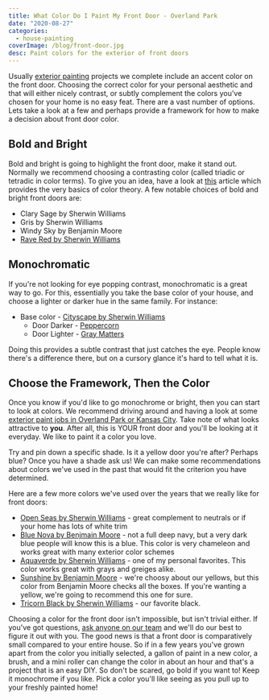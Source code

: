 ```yaml
---
title: What Color Do I Paint My Front Door - Overland Park
date: "2020-08-27"
categories:
  - house-painting
coverImage: /blog/front-door.jpg
desc: Paint colors for the exterior of front doors
---
```


Usually [exterior painting](https://greatplainspaintingkc.com/home-exterior-need-painted-kansas-city/) projects we complete include an accent color on the front door. Choosing the correct color for your personal aesthetic and that will either nicely contrast, or subtly complement the colors you've chosen for your home is no easy feat. There are a vast number of options. Lets take a look at a few and perhaps provide a framework for how to make a decision about front door color.

## Bold and Bright

Bold and bright is going to highlight the front door, make it stand out. Normally we recommend choosing a contrasting color (called triadic or tetradic in color terms). To give you an idea, have a look at [this](https://www.canva.com/colors/color-wheel/) article which provides the very basics of color theory. A few notable choices of bold and bright front doors are:

- Clary Sage by Sherwin Williams
- Gris by Sherwin Williams
- Windy Sky by Benjamin Moore
- [Rave Red by Sherwin Williams](https://www.sherwin-williams.com/painting-contractors/products/SW6608-rave-red)

## Monochromatic

If you're not looking for eye popping contrast, monochromatic is a great way to go. For this, essentially you take the base color of your house, and choose a lighter or darker hue in the same family. For instance:

- Base color - [Cityscape by Sherwin Williams](https://www.sherwin-williams.com/painting-contractors/color/find-and-explore-colors/paint-colors-by-family/SW7067-cityscape)
  - Door Darker - [Peppercorn](https://www.sherwin-williams.com/painting-contractors/color/find-and-explore-colors/paint-colors-by-family/SW7674-peppercorn)
  - Door Lighter - [Gray Matters](https://www.sherwin-williams.com/painting-contractors/color/find-and-explore-colors/paint-colors-by-family/SW7066-graymatters)

Doing this provides a subtle contrast that just catches the eye. People know there's a difference there, but on a cursory glance it's hard to tell what it is.

## Choose the Framework, Then the Color

Once you know if you'd like to go monochrome or bright, then you can start to look at colors. We recommend driving around and having a look at some [exterior paint jobs in Overland Park or Kansas City](https://greatplainspaintingkc.com/exterior-painting-kansas-city/). Take note of what looks attractive to **you**. After all, this is YOUR front door and you'll be looking at it everyday. We like to paint it a color you love.

Try and pin down a specific shade. Is it a yellow door you're after? Perhaps blue? Once you have a shade ask us! We can make some recommendations about colors we've used in the past that would fit the criterion you have determined.

Here are a few more colors we've used over the years that we really like for front doors:

- [Open Seas by Sherwin Williams](https://www.sherwin-williams.com/homeowners/color/find-and-explore-colors/paint-colors-by-family/SW6500-open-seas) - great complement to neutrals or if your home has lots of white trim
- [Blue Nova by Benjmain Moore](https://www.google.com/search?q=blue+nova+benjamin+moore&oq=blue+nova+ben&aqs=chrome.0.0j69i57j0.2034j0j4&sourceid=chrome&ie=UTF-8) - not a full deep navy, but a very dark blue people will know this is a blue. This color is very chameleon and works great with many exterior color schemes
- [Aquaverde by Sherwin Williams](https://www.sherwin-williams.com/homeowners/color/find-and-explore-colors/paint-colors-by-family/SW9051-aquaverde) - one of my personal favorites. This color works great with grays and greiges alike.
- [Sunshine by Benjamin Moore](https://www.benjaminmoore.com/en-us/color-overview/find-your-color/color/2021-30/sunshine?color=2021-30) - we're choosy about our yellows, but this color from Benjamin Moore checks all the boxes. If you're wanting a yellow, we're going to recommend this one for sure.
- [Tricorn Black by Sherwin Williams](https://www.sherwin-williams.com/homeowners/products/SW6258-tricorn-black) - our favorite black.

Choosing a color for the front door isn't impossible, but isn't trivial either. If you've got questions, [ask anyone on our team](https://greatplainspaintingkc.com/contact/) and we'll do our best to figure it out with you. The good news is that a front door is comparatively small compared to your entire house. So if in a few years you've grown apart from the color you initially selected, a gallon of paint in a new color, a brush, and a mini roller can change the color in about an hour and that's a project that is an easy DIY. So don't be scared, go bold if you want to! Keep it monochrome if you like. Pick a color you'll like seeing as you pull up to your freshly painted home!
